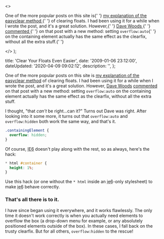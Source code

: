   <>
    <p>
      One of the more popular posts on this site is{' '}
      <a
        href="http&#58;//dtott.com/thoughts/2007/12/10/clear-your-floats-the-right-way/"
        title="Clear your floats&#58; the right way"
      >
        my explanation of the easyclear method
      </a>{' '}
      of clearing floats. I had been using it for a while when I wrote the post,
      and it's a great solution. However,{' '}
      <a href="http&#58;//www.dave-woods.co.uk/" title="Dave Woods">
        Dave Woods
      </a>{' '}
      <a
        href="http&#58;//dtott.com/thoughts/2007/12/10/clear-your-floats-the-right-way/#comment-86"
        title="Dave Woods' comment"
      >
        commented
      </a>{' '}
      on that post with a new method&#58; setting <code>overflow&#58;auto</code>{' '}
      on the containing element actually has the same effect as the clearfix,
      without all the extra stuff.{' '}
    </p>
  </>
);


  title: 'Clear Your Floats Even Easier',
  date: '2009-01-06 23:12:00',
  dateUpdated: '2020-04-09 09:02:12',
  description: '',
};

One of the more popular posts on this site is [my explanation of the easyclear method](http://dtott.com/thoughts/2007/12/10/clear-your-floats-the-right-way/ 'Clear your floats: the right way') of clearing floats. I had been using it for a while when I wrote the post, and it's a great solution. However, [Dave Woods](http://www.dave-woods.co.uk/ 'Dave Woods') [commented](http://dtott.com/thoughts/2007/12/10/clear-your-floats-the-right-way/#comment-86 "Dave Woods' comment") on that post with a new method: setting `overflow:auto` on the containing element actually has the same effect as the clearfix, without all the extra stuff.

I thought, "that _can't_ be right...can it?" Turns out Dave was right. After looking into it some more, it turns out that `overflow:auto` and `overflow:hidden` both work the same way, and that's it.

```css
.containingElement {
  overflow: hidden;
}
```

Of course, <abbr title="Browser of Death">IE6</abbr> doesn't play along with the rest, so as always, here's the hack:

```css
* html #container {
  height: 1%;
}
```

Use this hack (or one without the `* html` inside an <abbr title="Browser voted most likely to cause suicide">ie6</abbr>-only stylesheet) to make <abbr title="Raise your hand if you hate ie6">ie6</abbr> behave correctly.

### That's all there is to it.

I have since began using it everywhere, and it works flawlessly. The only time it doesn't work correctly is when you actually need elements to overflow the box (a drop-down menu for example, or any absolutely positioned elements outside of the box). In these cases, I fall back on the trusty clearfix. But for all others, `overflow:hidden` to the rescue!
